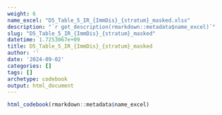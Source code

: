 ```yaml
---
weight: 6
name_excel: "D5_Table_5_IR_{ImmDis}_{stratum}_masked.xlsx"
description: "`r get_description(rmarkdown::metadata$name_excel)`"
slug: "D5_Table_5_IR_{ImmDis}_{stratum}_masked"
datetime: 1.7253067e+09
title: D5_Table_5_IR_{ImmDis}_{stratum}_masked
author: ''
date: '2024-09-02'
categories: []
tags: []
archetype: codebook
output: html_document
---
```


```r
html_codebook(rmarkdown::metadata$name_excel)
```
